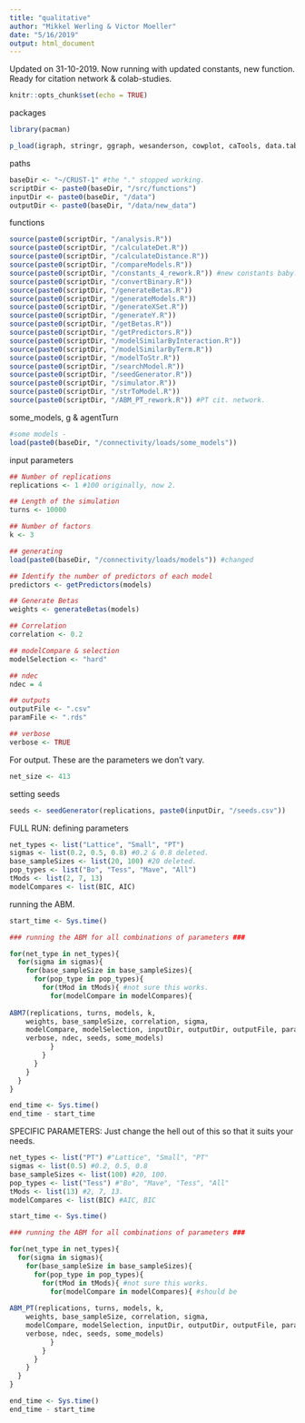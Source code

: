```yaml
---
title: "qualitative"
author: "Mikkel Werling & Victor Moeller"
date: "5/16/2019"
output: html_document
---
```


Updated on 31-10-2019.
Now running with updated constants, new function.
Ready for citation network & colab-studies. 

```r
knitr::opts_chunk$set(echo = TRUE)
```

packages

```r
library(pacman)

p_load(igraph, stringr, ggraph, wesanderson, cowplot, caTools, data.table, permute, matrixStats, MCMCpack, tidyverse, rlist)

```

paths

```r
baseDir <- "~/CRUST-1" #the "." stopped working. 
scriptDir <- paste0(baseDir, "/src/functions")
inputDir <- paste0(baseDir, "/data")
outputDir <- paste0(baseDir, "/data/new_data")
```

functions

```r
source(paste0(scriptDir, "/analysis.R"))
source(paste0(scriptDir, "/calculateDet.R"))
source(paste0(scriptDir, "/calculateDistance.R"))
source(paste0(scriptDir, "/compareModels.R"))
source(paste0(scriptDir, "/constants_4_rework.R")) #new constants baby.
source(paste0(scriptDir, "/convertBinary.R"))
source(paste0(scriptDir, "/generateBetas.R"))
source(paste0(scriptDir, "/generateModels.R"))
source(paste0(scriptDir, "/generateXSet.R"))
source(paste0(scriptDir, "/generateY.R"))
source(paste0(scriptDir, "/getBetas.R"))
source(paste0(scriptDir, "/getPredictors.R"))
source(paste0(scriptDir, "/modelSimilarByInteraction.R"))
source(paste0(scriptDir, "/modelSimilarByTerm.R"))
source(paste0(scriptDir, "/modelToStr.R"))
source(paste0(scriptDir, "/searchModel.R"))
source(paste0(scriptDir, "/seedGenerator.R"))
source(paste0(scriptDir, "/simulator.R"))
source(paste0(scriptDir, "/strToModel.R"))
source(paste0(scriptDir, "/ABM_PT_rework.R")) #PT cit. network. 
```

some_models, g & agentTurn

```r

#some models -  
load(paste0(baseDir, "/connectivity/loads/some_models"))

```

input parameters

```r

## Number of replications
replications <- 1 #100 originally, now 2. 

## Length of the simulation
turns <- 10000

## Number of factors
k <- 3

## generating 
load(paste0(baseDir, "/connectivity/loads/models")) #changed

## Identify the number of predictors of each model
predictors <- getPredictors(models)

## Generate Betas
weights <- generateBetas(models)

## Correlation
correlation <- 0.2

## modelCompare & selection
modelSelection <- "hard"

## ndec
ndec = 4

## outputs
outputFile <- ".csv" 
paramFile <- ".rds"

## verbose
verbose <- TRUE
```

For output. 
These are the parameters we don't vary. 

```r
net_size <- 413 

```

setting seeds

```r
seeds <- seedGenerator(replications, paste0(inputDir, "/seeds.csv"))

```

FULL RUN: 
defining parameters

```r
net_types <- list("Lattice", "Small", "PT")
sigmas <- list(0.2, 0.5, 0.8) #0.2 & 0.8 deleted. 
base_sampleSizes <- list(20, 100) #20 deleted. 
pop_types <- list("Bo", "Tess", "Mave", "All")
tMods <- list(2, 7, 13)
modelCompares <- list(BIC, AIC)

```

running the ABM. 

```r

start_time <- Sys.time()

### running the ABM for all combinations of parameters ### 

for(net_type in net_types){ 
  for(sigma in sigmas){
    for(base_sampleSize in base_sampleSizes){
      for(pop_type in pop_types){
        for(tMod in tMods){ #not sure this works. 
          for(modelCompare in modelCompares){
        
ABM7(replications, turns, models, k, 
    weights, base_sampleSize, correlation, sigma,
    modelCompare, modelSelection, inputDir, outputDir, outputFile, paramFile,
    verbose, ndec, seeds, some_models)
          }
        }
      }
    }
  }
}

end_time <- Sys.time()
end_time - start_time

```

SPECIFIC PARAMETERS:
Just change the hell out of this so that it suits your needs. 

```r
net_types <- list("PT") #"Lattice", "Small", "PT"
sigmas <- list(0.5) #0.2, 0.5, 0.8 
base_sampleSizes <- list(100) #20, 100. 
pop_types <- list("Tess") #"Bo", "Mave", "Tess", "All"
tMods <- list(13) #2, 7, 13. 
modelCompares <- list(BIC) #AIC, BIC 
```

```r

start_time <- Sys.time()

### running the ABM for all combinations of parameters ### 

for(net_type in net_types){ 
  for(sigma in sigmas){
    for(base_sampleSize in base_sampleSizes){
      for(pop_type in pop_types){
        for(tMod in tMods){ #not sure this works. 
          for(modelCompare in modelCompares){ #should be 
        
ABM_PT(replications, turns, models, k, 
    weights, base_sampleSize, correlation, sigma,
    modelCompare, modelSelection, inputDir, outputDir, outputFile, paramFile,
    verbose, ndec, seeds, some_models)
          }
        }
      }
    }
  }
}

end_time <- Sys.time()
end_time - start_time

```

